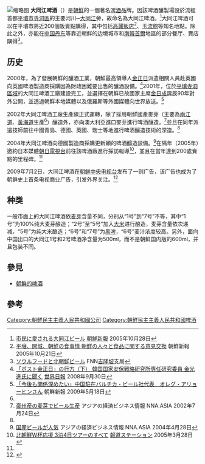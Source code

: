 {{Infobox Korean name
|context=north
|img=Taedonggangbeer.jpg
|caption=<small>在[[南韓|南韓]][[梨泰院|梨泰院]]地區店家販售的大同江啤酒</small>
|hangul=<big>{{lang|ko|대동강맥주}}</big>
|hanja=<big>{{lang|ko|大同江麥酒}}</big>
|mr=Taedonggang maekchu
|rr=Daedonggang maekju
}}
[[File:Kangso_Yaksu_Mineral_Water_Bottling_Plant_(11360552806).jpg|缩略图]]
'''大同江啤酒'''（{{kor|대동강맥주 / 大同江麥酒}}）是[[朝鲜民主主义人民共和国|朝鮮]]的一個著名[[啤酒|啤酒]]品牌。因該啤酒釀製場設於流經首都[[平壤市|平壤市]][[寺洞區|寺洞區]]的主要河川─[[大同江|大同江]]旁，故命名為大同江啤酒。<ref name="knp1">[http://www1.korea-np.co.jp/sinboj/j-2005/04/0504j1028-00004.htm 市民に愛される大同江ビール] {{Wayback|url=http://www1.korea-np.co.jp/sinboj/j-2005/04/0504j1028-00004.htm |date=20141226140809 }} [[朝鮮新報|朝鮮新報]] 2005年10月28日</ref>大同江啤酒可以在平壤市將近200個販賣點購得，其中包括[[高麗飯店|高麗飯店]]<ref name="knp2">[http://www1.korea-np.co.jp/sinboj//j-2005/06/0506j1021-00001.htm 平壌、開城、朝鮮の食事情 朝鮮の人々と食品に関する意見交換] {{Wayback|url=http://www1.korea-np.co.jp/sinboj//j-2005/06/0506j1021-00001.htm |date=20061019165059 }} 朝鮮新報 2005年10月21日</ref>、[[玉流館|玉流館]]等知名地點。除此之外，亦能在[[中华人民共和国|中国]][[丹东|丹东]]等靠近朝鲜的边境城市和[[南韓|南韓]][[首爾|首爾]]地區的部分餐厅、賣店購得<ref name="seoul">[http://www.fnn-news.com/asia/KL/bn-asiayatai/bn-asiayatai12.html ソウルフードと北朝鮮ビール] {{Wayback|url=http://www.fnn-news.com/asia/KL/bn-asiayatai/bn-asiayatai12.html |date=20091227193310 }} FNN[[吉隆坡|吉隆坡]]支局</ref>。

==历史==
2000年，為了發展朝鮮的釀酒工業，朝鮮最高領導人[[金正日|金正日]]派遣相關人員赴英國向英國啤酒製造商{{tsl|en|Ushers of Trowbridge|Ushers of Trowbridge}}採購因為財政困難要出售的釀酒設備。<ref>[http://www.worldtimes.co.jp/special2/kim_sick2/html/080930.html 「ポスト金正日」の行方（下） 韓国国家安保戦略研究所専任研究委員 金光進氏に聞く] [[世界日報|世界日報]] 2008年9月30日</ref>2001年，位於[[平壤|平壤]][[寺洞區域|寺洞區域]]的大同江啤酒工廠建設完工，並選擇在朝鮮已故國家主席[[金日成|金日成]]誕辰90年對外公開，並透過朝鮮本地媒體以及俄羅斯等外國媒體向世界放送。<ref>[http://www1.korea-np.co.jp/sinboj/j-2009/06/0906j0518-00002.htm 「今後も関係深めたい」中国駐在バルチカ・ビール社代表　オレグ・アリョーヒンさん] {{Wayback|url=http://www1.korea-np.co.jp/sinboj/j-2009/06/0906j0518-00002.htm |date=20160305030131 }} 朝鮮新報 2009年5月18日</ref>

2002年大同江啤酒工廠生產線正式運轉，除了採用朝鮮國產麥芽（主要為[[兩江道|兩江道]]、[[黃海道|黃海道]]生產<ref name="knp1" />）釀造外，亦向澳大利亞進口麥芽進行啤酒釀造。<ref>[http://nna.jp/free/mujin/focus/02/0724a.html 豪州産の麦芽でビール生産] {{Wayback|url=http://nna.jp/free/mujin/focus/02/0724a.html |date=20111217043313 }} アジアの経済ビジネス情報 NNA.ASIA 2002年7月24日</ref>並且在同年派遣技師前往中國青島、德國、英國、瑞士等地進行啤酒釀造技術的深造。<ref name="knp1" />

2004年大同江啤酒向德國製造商採購更新穎的啤酒釀造設備。<ref>[http://nna.jp/free/mujin/focus/04/0428a.html 国産ビールが人気] {{Wayback|url=http://nna.jp/free/mujin/focus/04/0428a.html |date=20111217075902 }} アジアの経済ビジネス情報 NNA.ASIA 2004年4月28日</ref>在隔年（2005年）邀約日本媒體[[朝日電視台|朝日電視台]]前往該啤酒廠進行採訪報導<ref>[http://www.tv-asahi.co.jp/hst/contents/sp_2006/special/050328.html 北朝鮮W杯応援 3泊4日ツアーのすべて] {{Wayback|url=http://www.tv-asahi.co.jp/hst/contents/sp_2006/special/050328.html |date=20141226140522 }} [[報道Station|報道ステーション]] 2005年3月28日</ref>，並且在當年達到200處賣點的里程碑。<ref name="knp1" />

2009年7月2日，大同江啤酒在[[朝鲜中央电视台|朝鲜中央电视台]]发布了一则广告，该广告也成为了朝鲜史上首条电视商业广告，引发外界关注。<ref>{{cite web| url=http://www.chinanews.com/gj/2014/10-14/6676089.shtml| title=朝媒为朝鲜啤酒打广告 赞为“东方第一啤酒”| publisher=中新网| accessdate=2015-03-08| date=2014-10-14| deadurl=yes| archiveurl=https://web.archive.org/web/20170421154420/http://www.chinanews.com/gj/2014/10-14/6676089.shtml| archivedate=2017-04-21}}</ref>

==种类==
一般市面上的大同江啤酒依[[麦芽|麦芽]]含量不同，分别从“1号”到“7号”不等，其中“1号”为100%纯大麦芽酿造；“2号”至“5号”加入[[大米|大米]]进行酿造，麦芽含量依次递减，“5号”为纯大米酿造；“6号”和“7号”为[[黑啤|黑啤]]，“6号”麦汁浓度较高。另外，面向中国出口的大同江1号和2号啤酒净含量为500ml，而不是朝鲜国内版的600ml，并且包装不同。

==參見==
* [[朝鮮的啤酒|朝鮮的啤酒]]

==參考==
{{reflist}}

[[Category:朝鮮民主主義人民共和國公司|Category:朝鮮民主主義人民共和國公司]]
[[Category:朝鮮民主主義人民共和國啤酒|Category:朝鮮民主主義人民共和國啤酒]]